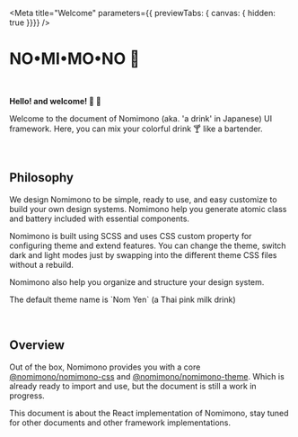 
<Meta title="Welcome" parameters={{ previewTabs: { canvas: { hidden: true }}}} />


<div
	className="_bdrd-8px _pdh-32px _pdt-32px _bgs-cv _bgpst-tl"
	style={{ height: 100, backgroundImage: 'url(/images/header-bg.png)' }}
>
	<h1 className="_fs-900 _fw-600">NO•MI•MO•NO 🍹</h1>
</div>

<br/>

<p className={'_fs-400'}>
	<strong className={'_fw-500'}>Hello! and welcome! 🥂 🎉</strong>
</p>

<p className={'_fs-400 _mxw-80ch _lh-165pct'}>
	Welcome to the document of Nomimono (aka. 'a drink' in Japanese) UI framework. Here, you can mix your colorful drink 🍸 like a bartender.
</p>

<br/>

## Philosophy

<p className={'_fs-400 _mxw-80ch _lh-165pct'}>
	We design Nomimono to be simple, ready to use, and easy customize to build your own design systems.
	Nomimono help you generate atomic class and battery included with essential components.
</p>

<p className={'_fs-400 _mxw-80ch _lh-165pct'}>
	Nomimono is built using SCSS and uses CSS custom property for configuring theme and extend features.
	You can change the theme, switch dark and light modes just by swapping into the different theme CSS files without a rebuild.
</p>

<p className={'_fs-400 _mxw-80ch _lh-165pct'}>
	Nomimono also help you organize and structure your design system.
</p>

<p className={'_fs-400 _mxw-80ch _lh-165pct'}>
	The default theme name is `Nom Yen` (a Thai pink milk drink)
</p>

<br/>

## Overview

<p className={'_fs-400 _mxw-80ch _lh-165pct'}>
	Out of the box, Nomimono provides you with a core <a href="https://www.npmjs.com/package/@nomimono/nomimono-css" target={'_blank'}>@nomimono/nomimono-css</a> and <a href="https://www.npmjs.com/package/@nomimono/nomimono-theme" target={'_blank'}>@nomimono/nomimono-theme</a>.
	Which is already ready to import and use, but the document is still a work in progress.
</p>

<p className={'_fs-400 _mxw-80ch _lh-165pct'}>
	This document is about the React implementation of Nomimono, stay tuned for other documents and other framework implementations.
</p>
